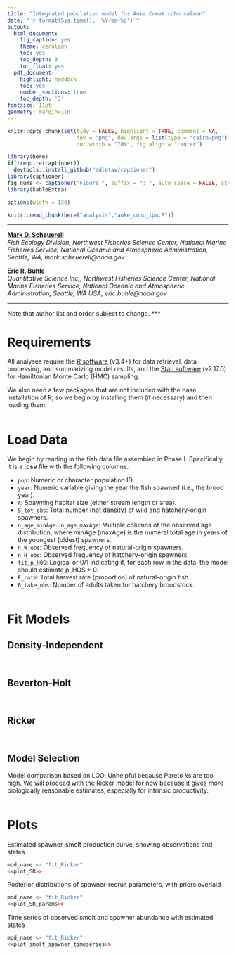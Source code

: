 ```yaml
---
title: "Integrated population model for Auke Creek coho salmon"
date: "`r format(Sys.time(), '%Y-%m-%d')`"
output:
  html_document:
    fig_caption: yes
    theme: cerulean
    toc: yes
    toc_depth: 3
    toc_float: yes
  pdf_document:
    highlight: haddock
    toc: yes
    number_sections: true
    toc_depth: '3'
fontsize: 11pt
geometry: margin=1in
---
```


```r
knitr::opts_chunk$set(tidy = FALSE, highlight = TRUE, comment = NA, 
                      dev = "png", dev.args = list(type = "cairo-png"), dpi = 200,
                      out.width = "70%", fig.align = "center")

library(here)
if(!require(captioner))
  devtools::install_github("adletaw/captioner")
library(captioner)
fig_nums <- captioner("Figure ", suffix = ": ", auto_space = FALSE, style = "b", style_prefix = TRUE)
library(kableExtra)
```
```r
options(width = 130)
```
```r
knitr::read_chunk(here("analysis","auke_coho_ipm.R"))
```

***

[__Mark D. Scheuerell__](https://faculty.washington.edu/scheuerl/)  
_Fish Ecology Division, Northwest Fisheries Science Center, National Marine Fisheries Service, National Oceanic and Atmospheric Administration, Seattle, WA, mark.scheuerell@noaa.gov_


__Eric R. Buhle__  
_Quantitative Science Inc., Northwest Fisheries Science Center, National Marine Fisheries Service, National Oceanic and Atmospheric Administration, Seattle, WA USA, eric.buhle@noaa.gov_

***
Note that author list and order subject to change.
***

# Requirements
All analyses require the [R software](https://cran.r-project.org/) (v3.4+) for data retrieval, data processing, and summarizing model results, and the [Stan software](http://mc-stan.org/) (v2.17.0) for Hamiltonian Monte Carlo (HMC) sampling.

We also need a few packages that are not included with the base installation of R, so we begin by installing them (if necessary) and then loading them.

```r
```

# Load Data

We begin by reading in the fish data file assembled in Phase I. Specifically, it is a __.csv__ file with the following columns:

 * `pop`: Numeric or character population ID.
 * `year`: Numeric variable giving the year the fish spawned (i.e., the brood year).
 * `A`: Spawning habitat size (either stream length or area).
 * `S_tot_obs`: Total number (not density) of wild and hatchery-origin spawners.
 * `n_age_minAge`...`n_age_maxAge`: Multiple columns of the observed age distribution, where minAge (maxAge) is the numeral total age in years of the youngest (oldest) spawners.
 * `n_W_obs`: Observed frequency of natural-origin spawners.
 * `n_H_obs`: Observed frequency of hatchery-origin spawners.
 * `fit_p_HOS`: Logical or 0/1 indicating if, for each row in the data, the model should estimate p_HOS > 0.
 * `F_rate`: Total harvest rate (proportion) of natural-origin fish.
 * `B_take_obs`: Number of adults taken for hatchery broodstock.
 
```r
```

# Fit Models

## Density-Independent

```r
```
```r
```

## Beverton-Holt

```r
```
```r
```

## Ricker

```r
```
```r
```

## Model Selection

Model comparison based on LOO. Unhelpful because Pareto *k*s are too high. We will proceed with the Ricker model for now because it gives more biologically reasonable estimates, especially for intrinsic productivity.

```r
```

# Plots

Estimated spawner-smolt production curve, showing observations and states

```r
mod_name <- "fit_Ricker"
<<plot_SR>>
```

Posterior distributions of spawner-recruit parameters, with priors overlaid

```r
mod_name <- "fit_Ricker"
<<plot_SR_params>>
```

Time series of observed smolt and spawner abundance with estimated states

```r
mod_name <- "fit_Ricker"
<<plot_smolt_spawner_timeseries>>
```

